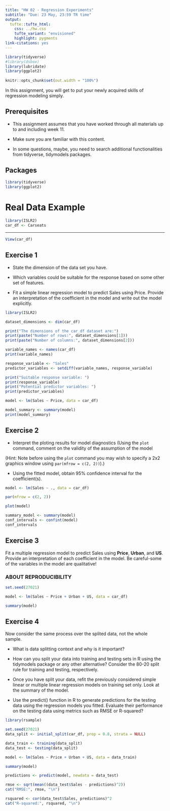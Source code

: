 ```yaml
---
title: "HW 02 - Regression Experiments"
subtitle: "Due: 23 May, 23:59 TR time"
output: 
  tufte::tufte_html:
    css: ../hw.css
    tufte_variant: "envisioned"
    highlight: pygments
link-citations: yes
---
```


```r
library(tidyverse)
#library(dsbox)
library(lubridate)
library(ggplot2)
    
knitr::opts_chunk$set(out.width = "100%")
```

In this assignment, you will get to put your newly acquired skills of regression modeling simply.

## Prerequisites

- This assignment assumes that you have worked through all materials up to and including week 11. 

- Make sure you are familiar with this content. 

- In some questions, maybe, you need to search additional functionalities from tidyverse, tidymodels packages.

## Packages

```r
library(tidyverse)
library(ggplot2)
```




# Real Data Example



```r
library(ISLR2)
car_df <- Carseats

```


------



```r
View(car_df)

```


## Exercise 1

- State the dimension of the data set you have.  

- Which variables could be suitable for the response based on some other set of features.  

- Fit a simple linear regression model to predict Sales using Price. Provide an interpretation of the coefficient in the model and write out the model explicitly.




```r
library(ISLR2)

dataset_dimensions <- dim(car_df)

print("The dimensions of the car_df dataset are:")
print(paste("Number of rows:", dataset_dimensions[1]))
print(paste("Number of columns:", dataset_dimensions[2]))

variable_names <- names(car_df)
print(variable_names)

response_variable <- "Sales"
predictor_variables <- setdiff(variable_names, response_variable)

print("Suitable response variable: ")
print(response_variable)
print("Potential predictor variables: ")
print(predictor_variables)

model <- lm(Sales ~ Price, data = car_df)

model_summary <- summary(model)
print(model_summary)

```


## Exercise 2 

- Interpret the ploting results for model diagnostics (Using the `plot` command, comment on the validity of the assumption of the model 

(Hint: Note before using the `plot` command you may wish to specify a 2x2 graphics window using `par(mfrow = c(2, 2))`).)

- Using the fitted model, obtain $95\%$ confidence interval for the coefficient(s). 

```r

model <- lm(Sales ~ ., data = car_df)

par(mfrow = c(2, 2))

plot(model)

summary_model <- summary(model)
conf_intervals <- confint(model)
conf_intervals
```
## Exercise 3 

Fit a multiple regression model to predict Sales using **Price**, **Urban**, and **US**. Provide an interpretation of each coefficient in the model. Be careful-some of the variables in the model are qualitative!




### ABOUT REPRODUCIBILITY

```r
set.seed(27021)

model <- lm(Sales ~ Price + Urban + US, data = car_df)

summary(model)
```



## Exercise 4 

Now consider the same process over the splited data, not the whole sample.

- What is data splitting context and why is it important? 

- How can you split your data into training and testing sets in R using the tidymodels package or any other alternative? Consider the 80-20 split rule for training and testing, respectively. 


- Once you have split your data, refit the previously considered simple linear or multiple linear regression models on training set only. Look at the summary of the model.  

- Use the predict() function in R to generate predictions for the testing data using the regression models you fitted. Evaluate their performance on the testing data using metrics such as RMSE or R-squared?


```r

library(rsample)

set.seed(27021)
data_split <- initial_split(car_df, prop = 0.8, strata = NULL)

data_train <- training(data_split)
data_test <- testing(data_split)

model <- lm(Sales ~ Price + Urban + US, data = data_train)

summary(model)

predictions <- predict(model, newdata = data_test)

rmse <- sqrt(mean((data_test$Sales - predictions)^2))
cat("RMSE:", rmse, "\n")

rsquared <- cor(data_test$Sales, predictions)^2
cat("R-squared:", rsquared, "\n")
```





